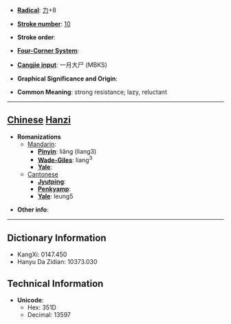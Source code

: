 * '''[[Wiktionary:Chinese radical index| Radical]]''': [[Wiktionary:Chinese radical index 力|力]]+8

* '''[[Wiktionary:Chinese total strokes index|Stroke number]]''': [[Wiktionary:Chinese total strokes index 10|10]]

* '''Stroke order''': 

* '''[[Wiktionary:Chinese four corner index|Four-Corner System]]''': 

* '''[[Wiktionary:Chinese Cangjie index|Cangjie input]]''': 一月大尸 (MBKS)

* '''Graphical Significance and Origin''': 

* '''Common Meaning''': strong resistance; lazy, reluctant

----

== [[Chinese]] [[Hanzi]] ==

* '''Romanizations'''
** [[Mandarin]]:
*** '''[[Pinyin]]''': liǎng (liang3)
*** '''[[Wade-Giles]]''': liang<sup>3</sup>
*** '''[[Yale]]''': 
**[[Cantonese]]
***'''[[Jyutping]]''':
***'''[[Penkyamp]]''': 
***'''[[Yale]]''': leung5

* '''Other info''': 

----

== Dictionary Information ==

* KangXi: 0147.450
* Hanyu Da Zidian: 10373.030

== Technical Information ==

* '''Unicode''':
** Hex: 351D
** Decimal: 13597